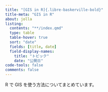 ```yaml
---
title: "[GIS in R]{.libre-baskerville-bold}"
title-meta: "GIS in R"
about: jolla
listing: 
  contents: "**/index.qmd"
  type: table
  table-hover: true
  sort: "date"
  fields: [title, date]
  field-display-names: 
    title: "トピック"
    date: "公開日"
code-tools: false
comments: false
---
```


R で GIS を使う方法についてまとめています。

